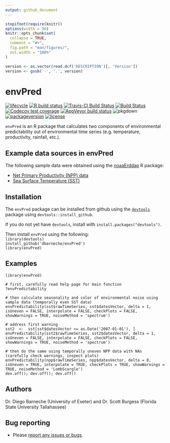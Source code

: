 ```yaml
---
output: github_document
---
```


<!-- README.md is generated from README.Rmd. Please edit that file -->

```r
stopifnot(require(knitr))
options(width = 90)
knitr::opts_chunk$set(
  collapse = TRUE,
  comment = "#>",
  fig.path = "man/figures/",
  out.width = "100%"
)
```

```r
version <- as.vector(read.dcf('DESCRIPTION')[, 'Version'])
version <- gsub('-', '.', version)
```

# envPred

<!-- badges: start -->
[![lifecycle](https://img.shields.io/badge/lifecycle-maturing-blue.svg)](https://www.tidyverse.org/lifecycle/#maturing)
[![R build status](https://github.com/dbarneche/envPred/workflows/R-CMD-check/badge.svg)](https://github.com/dbarneche/envPred/actions)
[![Travis-CI Build Status](http://badges.herokuapp.com/travis/dbarneche/envPred?branch=master&env=BUILD_NAME=trusty_release&label=linux)](https://travis-ci.org/dbarneche/envPred)
[![Build Status](http://badges.herokuapp.com/travis/dbarneche/envPred?branch=master&env=BUILD_NAME=osx_release&label=osx)](https://travis-ci.org/dbarneche/envPred)
[![Codecov test coverage](https://codecov.io/gh/dbarneche/envPred/branch/master/graph/badge.svg)](https://codecov.io/gh/dbarneche/envPred?branch=master)
[![AppVeyor build status](https://ci.appveyor.com/api/projects/status/github/dbarneche/envPred?branch=master&svg=true)](https://ci.appveyor.com/project/dbarneche/envPred)
![pkgdown](https://github.com/dbarneche/envPred/workflows/pkgdown/badge.svg)
[![packageversion](https://img.shields.io/badge/Package%20version-`r version`-orange.svg)](commits/master)
[![license](https://img.shields.io/badge/license-GPL--2-blue.svg)](https://www.gnu.org/licenses/old-licenses/gpl-2.0.html)
<!-- badges: end -->

`envPred` is an R package that calculates two components of environmental predictability out of environmental time series (e.g. temperature, productivity, rainfall, etc.).

## Example data sources in envPred 

The following sample data were obtained using the [noaaErddap](https://github.com/dbarneche/noaaErddap/) R package:

* [Net Primary Productivity (NPP) data](http://coastwatch.pfeg.noaa.gov/erddap/griddap/erdPPbfp18day.html)
* [Sea Surface Temperature (SST)](http://www.esrl.noaa.gov/psd/data/gridded/data.noaa.oisst.v2.highres.html)

## Installation

The `envPred` package can be installed from github using the [`devtools`](https://cran.r-project.org/web/packages/devtools/index.html) package using `devtools::install_github`.

If you do not yet have `devtools`, install with `install.packages("devtools")`.

Then install `envPred` using the following:  
`library(devtools)`  
`install_github('dbarneche/envPred')`  
`library(envPred)`

## Examples

```
library(envPred)

# first, carefully read help page for main function
?envPredictability

# then calculate seasonality and color of environmental noise using sample data (temporally even SST data)
envPredictability(sst$rawTimeSeries, sst$datesVector, delta = 1, isUneven = FALSE, interpolate = FALSE, checkPlots = FALSE, showWarnings = TRUE, noiseMethod = 'spectrum')

# address first warning
sst2  <-  sst[sst$datesVector <= as.Date('2007-01-01'), ]
envPredictability(sst2$rawTimeSeries, sst2$datesVector, delta = 1, isUneven = FALSE, interpolate = FALSE, checkPlots = FALSE, showWarnings = TRUE, noiseMethod = 'spectrum')

# then do the same using temporally uneven NPP data with NAs (carefully check warnings, inspect plots)
envPredictability(npp$rawTimeSeries, npp$datesVector, delta = 8, isUneven = TRUE, interpolate = TRUE, checkPlots = TRUE, showWarnings = TRUE, noiseMethod = 'LombScargle')
dev.off(); dev.off(); dev.off()
```
## Authors

Dr. Diego Barneche (University of Exeter) and Dr. Scott Burgess (Florida State University Tallahassee)

## Bug reporting

* Please [report any issues or bugs](https://github.com/dbarneche/envPred/issues).
